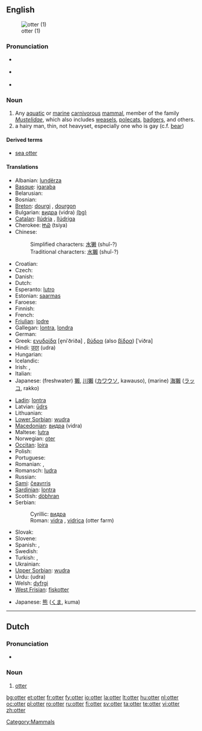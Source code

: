 {{wikipedia}}
==English==
[[Image:Loutre des pyrenees baronnies 2004.jpg|thumb|otter (1)]]

===Pronunciation===
* {{a|RP}} {{IPA|/ˈɒt.ə/}}
* {{a|US}} {{IPA|/ˈɑː.tɚ/}}
* {{rhymes|ɒtə(r)}}

===Noun===
{{en-noun}}

# Any [[aquatic]] or [[marine]] [[carnivorous]] [[mammal]], member of the family ''[[Mustelidae]]'', which also includes [[weasel]]s, [[polecat]]s, [[badger]]s, and others.
# a hairy man, thin, not heavyset, especially one who is gay (c.f. [[bear]])

====Derived terms====
*[[sea otter]]

====Translations====
{{trans-top|The mammal}}
* Albanian: [[lundërza]]
* [[Basque]]: [[igaraba]]
* Belarusian: {{t-|be|выдра|tr=vydra|sc=Cyrl|xs=Belarusian}}
* Bosnian: {{t-|bs|vidra|f}}
* [[Breton]]: [[dourgi]] {{m}}, [[dourgon]] {{p}}
* Bulgarian: [[видра]] (vidra) [[:bg:видра|(bg)]]
* [[Catalan]]: [[llúdria]] {{f}}, [[llúdriga]] {{f}}
* Cherokee: [[ᏥᏯ]] (tsiya)
* Chinese:
*: Simplified characters: [[水獭]] (shuǐ-?)
*: Traditional characters: [[水獺]] (shuǐ-?)
* Croatian: {{t-|hr|vidra|f|alt=vȉdra}}
* Czech: {{t+|cs|vydra}}
* Danish: {{t-|da|odder}}
* Dutch: {{t+|nl|otter|m}}
* Esperanto: [[lutro]]
* Estonian: [[saarmas]]
* Faroese: {{t-|fo|otur|xs=Faroese}}
* Finnish: {{t-|fi|saukko}}
* French: {{t+|fr|loutre|f}}
* [[Friulian]]: [[lodre]]
* Gallegan: [[lontra]], [[londra]]
* German: {{t-|de|Otter|m}}
* Greek: [[ενυδρίδα]] [e̞niˈðriða] {{f}}, [[βύδρα]] (also [[βίδρα]]) [ˈviðra] {{f}}
* Hindi: [[उदर]] (udra) {{m}}
* Hungarian: {{t+|hu|vidra}}
* Icelandic: {{t-|is|otur|m}}
* Irish: {{t+|ga|madra uisce|xs=Irish}}, {{t+|ga|cú dobhráin|xs=Irish}}
* Italian: {{t-|it|lontra|f}}
* Japanese: (freshwater) [[獺]], [[川獺]] ([[カワウソ]], kawauso), (marine) [[海獺]] ([[ラッコ]], rakko)
{{trans-mid}}
* [[Ladin]]: [[lontra]]
* Latvian: [[ūdrs]]
* Lithuanian: {{t+|lt|ūdra|xs=Lithuanian}}
* [[Lower Sorbian]]: [[wudra]]
* [[Macedonian]]: [[видра]] (vidra)
* Maltese: [[lutra]]
* Norwegian: [[oter]]
* [[Occitan]]: [[loira]]
* Polish: {{t-|pl|wydra}}
* Portuguese: {{t+|pt|lontra}}
* Romanian: {{t+|ro|lutră}}, {{t+|ro|vidra}}
* Romansch: [[ludra]]
* Russian: {{t+|ru|выдра|f|tr=výdra|sc=Cyrl}}
* [[Sami]]: [[čeavrris]]
* [[Sardinian]]: [[lontra]]
* Scottish: [[dòbhran]]
* Serbian:
*: Cyrillic: [[видра]] {{f}}
*: Roman: [[vidra]] {{f}}, [[vidrica]] (otter farm)
* Slovak: {{t-|sk|vydra}}
* Slovene: {{t+|sl|vidra|f}}
* Spanish: {{t+|es|nutria|f}}, {{t-|es|lutria|f}}
* Swedish: {{t+|sv|utter|c}}
* Turkish: {{t+|tr|su samuru}}, {{t+|tr|lutr}}
* Ukrainian: {{t-|uk|видра|tr=vidra|sc=Cyrl|xs=Ukrainian}}
* [[Upper Sorbian]]: [[wudra]]
* Urdu: {{ur-Arab|[[ادر]]}} (udra) {{m}}
* Welsh: [[dyfrgi]]
* [[West Frisian]]: [[fiskotter]]
{{trans-bottom}}

{{trans-top|a hairy man}}
* Japanese: [[熊]] ([[くま]], kuma)
{{trans-mid}}
{{trans-bottom}}

----

==Dutch==

===Pronunciation===
* {{audio|Nl-otter.ogg|Audio}}

===Noun===
{{nl-noun|otters|ottertje|g=m}}

# [[otter]]

[[Category:Mammals]]

[[bg:otter]]
[[et:otter]]
[[fr:otter]]
[[fy:otter]]
[[io:otter]]
[[la:otter]]
[[lt:otter]]
[[hu:otter]]
[[nl:otter]]
[[oc:otter]]
[[pl:otter]]
[[ro:otter]]
[[ru:otter]]
[[fi:otter]]
[[sv:otter]]
[[ta:otter]]
[[te:otter]]
[[vi:otter]]
[[zh:otter]]
